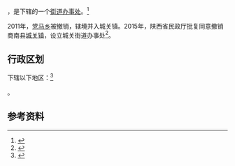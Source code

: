 {{中国乡级行政区|61/10/23/100/000}}

'''{{PAGENAMEBASE}}'''，是{{PRC admin/fullname|61/10/23/100/000|3}}下辖的一个[[街道办事处|街道办事处]]。<ref>{{PRC admin/ref sgc|{{PRC admin/parent|61/10/23/100/000}}}}</ref>

2011年，[[党马乡|党马乡]]被撤销，辖境并入城关镇。2015年，陕西省民政厅批复同意撤销商南县[[城关镇_(商南县)|城关镇]]，设立城关街道办事处<ref>{{Cite web |url=http://shaanxi.mca.gov.cn/article/mzyw1/201507/20150700841888.shtml |title=陕西省民政厅关于陕西省乡镇行政区划调整的公告 |access-date=2017-09-14 |archive-url=https://web.archive.org/web/20170914220400/http://shaanxi.mca.gov.cn/article/mzyw1/201507/20150700841888.shtml |archive-date=2017-09-14 |dead-url=yes }}</ref>。

== 行政区划 ==

{{PAGENAMEBASE}}下辖以下地区：<ref>{{PRC admin/ref sgc|61/10/23/100/000}}</ref>

{{PRC admin/children|61/10/23/100/000}}。

== 参考资料 ==

{{reflist}}

{{行政区划小作品}}
{{PRC admin/navcat|61/10/23/100/000}}